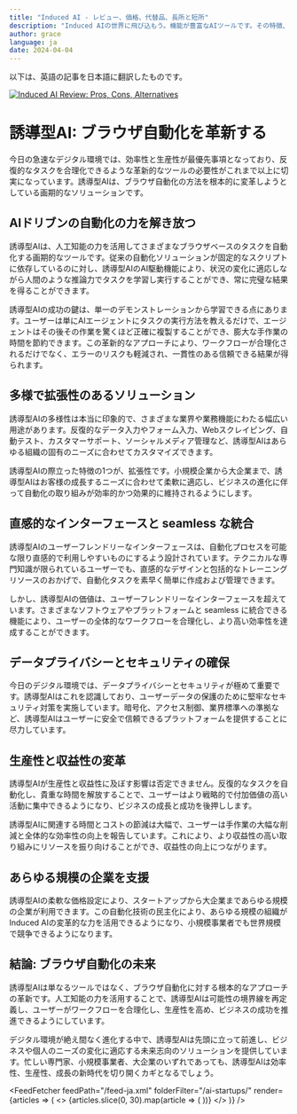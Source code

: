 ```yaml
---
title: "Induced AI - レビュー、価格、代替品、長所と短所"
description: "Induced AIの世界に飛び込もう。機能が豊富なAIツールです。その特徴、価格、そしてどのようにインパクトを与えているかを学びましょう。見逃さないでください！"
author: grace
language: ja
date: 2024-04-04
---
```

        
以下は、英語の記事を日本語に翻訳したものです。


<BlogHeader />


[![Induced AI Review: Pros, Cons, Alternatives](/ai-startups/induced-ai.png)](https://www.induced.ai/)



# 誘導型AI: ブラウザ自動化を革新する

今日の急速なデジタル環境では、効率性と生産性が最優先事項となっており、反復的なタスクを合理化できるような革新的なツールの必要性がこれまで以上に切実になっています。誘導型AIは、ブラウザ自動化の方法を根本的に変革しようとしている画期的なソリューションです。

## AIドリブンの自動化の力を解き放つ

誘導型AIは、人工知能の力を活用してさまざまなブラウザベースのタスクを自動化する画期的なツールです。従来の自動化ソリューションが固定的なスクリプトに依存しているのに対し、誘導型AIのAI駆動機能により、状況の変化に適応しながら人間のような推論力でタスクを学習し実行することができ、常に完璧な結果を得ることができます。

誘導型AIの成功の鍵は、単一のデモンストレーションから学習できる点にあります。ユーザーは単にAIエージェントにタスクの実行方法を教えるだけで、エージェントはその後その作業を驚くほど正確に複製することができ、膨大な手作業の時間を節約できます。この革新的なアプローチにより、ワークフローが合理化されるだけでなく、エラーのリスクも軽減され、一貫性のある信頼できる結果が得られます。

## 多様で拡張性のあるソリューション

誘導型AIの多様性は本当に印象的で、さまざまな業界や業務機能にわたる幅広い用途があります。反復的なデータ入力やフォーム入力、Webスクレイピング、自動テスト、カスタマーサポート、ソーシャルメディア管理など、誘導型AIはあらゆる組織の固有のニーズに合わせてカスタマイズできます。

誘導型AIの際立った特徴の1つが、拡張性です。小規模企業から大企業まで、誘導型AIはお客様の成長するニーズに合わせて柔軟に適応し、ビジネスの進化に伴って自動化の取り組みが効率的かつ効果的に維持されるようにします。

## 直感的なインターフェースと seamless な統合

誘導型AIのユーザーフレンドリーなインターフェースは、自動化プロセスを可能な限り直感的で利用しやすいものにするよう設計されています。テクニカルな専門知識が限られているユーザーでも、直感的なデザインと包括的なトレーニングリソースのおかげで、自動化タスクを素早く簡単に作成および管理できます。

しかし、誘導型AIの価値は、ユーザーフレンドリーなインターフェースを超えています。さまざまなソフトウェアやプラットフォームと seamless に統合できる機能により、ユーザーの全体的なワークフローを合理化し、より高い効率性を達成することができます。

## データプライバシーとセキュリティの確保

今日のデジタル環境では、データプライバシーとセキュリティが極めて重要です。誘導型AIはこれを認識しており、ユーザーデータの保護のために堅牢なセキュリティ対策を実施しています。暗号化、アクセス制御、業界標準への準拠など、誘導型AIはユーザーに安全で信頼できるプラットフォームを提供することに尽力しています。

## 生産性と収益性の変革

誘導型AIが生産性と収益性に及ぼす影響は否定できません。反復的なタスクを自動化し、貴重な時間を解放することで、ユーザーはより戦略的で付加価値の高い活動に集中できるようになり、ビジネスの成長と成功を後押しします。

誘導型AIに関連する時間とコストの節減は大幅で、ユーザーは手作業の大幅な削減と全体的な効率性の向上を報告しています。これにより、より収益性の高い取り組みにリソースを振り向けることができ、収益性の向上につながります。

## あらゆる規模の企業を支援

誘導型AIの柔軟な価格設定により、スタートアップから大企業まであらゆる規模の企業が利用できます。この自動化技術の民主化により、あらゆる規模の組織がInduced AIの変革的な力を活用できるようになり、小規模事業者でも世界規模で競争できるようになります。

## 結論: ブラウザ自動化の未来

誘導型AIは単なるツールではなく、ブラウザ自動化に対する根本的なアプローチの革新です。人工知能の力を活用することで、誘導型AIは可能性の境界線を再定義し、ユーザーがワークフローを合理化し、生産性を高め、ビジネスの成功を推進できるようにしています。

デジタル環境が絶え間なく進化する中で、誘導型AIは先頭に立って前進し、ビジネスや個人のニーズの変化に適応する未来志向のソリューションを提供しています。忙しい専門家、小規模事業者、大企業のいずれであっても、誘導型AIは効率性、生産性、成長の新時代を切り開くカギとなるでしょう。


<AdComponent />


<FeedFetcher feedPath="/feed-ja.xml" folderFilter="/ai-startups/" render={articles => (
    <>
        <Cards>
            {articles.slice(0, 30).map(article => (
                <Card key={article.link} title={article.title} href={article.link} />
            ))}
        </Cards>
    </>
)} />

